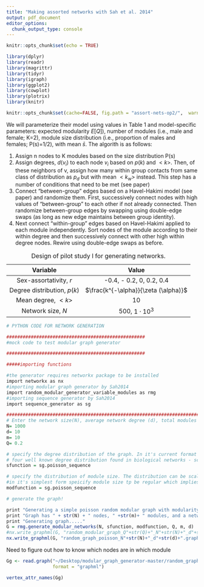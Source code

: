 ```yaml
---
title: "Making assorted networks with Sah et al. 2014"
output: pdf_document
editor_options: 
  chunk_output_type: console
---
```


```r
knitr::opts_chunk$set(echo = TRUE)

library(dplyr)
library(readr)
library(magrittr)
library(tidyr)
library(igraph)
library(ggplot2)
library(cowplot)
library(plotrix)
library(knitr)

knitr::opts_chunk$set(cache=FALSE, fig.path = "assort-nets-op2/",  warning = FALSE, message=FALSE, echo=FALSE) 

```

We will parameterize their model using values in Table 1 and model-specific parameters: expected modularity $E[Q]$), number of modules (i.e., male and female; K=2), module size distribution (i.e., proportion of males and females; P(s)=1/2), with mean $\bar{s}$. The algorith is as follows: 

1. Assign n nodes to K modules based on the size distribution P(s)
2. Assign degrees, $d(v_i)$ to each node $v_i$ based on $p(k)$ and $<k>$. Then, of these neighbors of v, assign how many within group contacts from same class of distribution as $p_d$ but with mean $<k_w>$ instead. This step has a number of conditions that need to be met (see paper)
3. Connect "between-group" edges based on a Havel-Hakimi model (see paper) and randomize them. First, successively connect nodes with high values of "between-group" to each other if not already connected. Then randomize between-group edges by swapping using double-edge swaps (as long as new edge maintains between group identity).  
4. Next connect "within-group" edges based on Havel-Hakimi applied to each module independently. Sort nodes of the module according to their within degree and then successively connect with other high within degree nodes. Rewire using double-edge swaps as before.

| Variable  | Value  | 
|:-:|:-:|
| Sex-assortativity, $r$  |  -0.4, - 0.2, 0, 0.2, 0.4 |
| Degree distribution, $p(k)$ | $\frac{k^{-\alpha}}{\zeta (\alpha)}$  |
| Mean degree, $<k>$ | 10  |
| Network size, $N$ | 500, $1\cdot 10 ^ 3$  |

Table: Design of pilot study I for generating networks.   

```r

# PYTHON CODE FOR NETWORK GENERATION

###################################################
#mock code to test modular graph generator 

###################################################

#####importing functions

#the generator requires networkx package to be installed
import networkx as nx
#importing modular graph generator by Sah2014
import random_modular_generator_variable_modules as rmg
#importing sequence generator by Sah2014
import sequence_generator as sg

################################################################################################
# Enter the network size(N), average network degree (d), total modules in the network (m), and modularity (Q)
N= 1000
d= 10
m= 10
Q= 0.2

# specify the degree distribution of the graph. In it's current format the code can generate
# four well known degree distribution found in biological networks - scalefree, geometric, poisson and regular distribution
sfunction = sg.poisson_sequence

# specify the distribution of module size. The distribution can be scalefree, geometric, poisson and regular distribution (or any aribtrary sequence)
#in it's simplest form speicify module size tp be regular which implies that all modules are of equal size
modfunction = sg.poisson_sequence

# generate the graph! 

print "Generating a simple poisson random modular graph with modularity(Q)= " + str(Q)
print "Graph has " + str(N) + " nodes, " +str(m)+ " modules, and a network mean degree of " + str(d)
print "Generating graph....." 
G = rmg.generate_modular_networks(N, sfunction, modfunction, Q, m, d)
#nx.write_graphml(G, "random_modular_graph_Q"+str(Q)+"_N"+str(N)+"_d"+str(d)+"_m"+str(m)+".graphml")
nx.write_graphml(G, "random_graph_poisson_N"+str(N)+"_d"+str(d)+".graphml")

```

Need to figure out how to know which nodes are in which module

```r

Gg <- read.graph("~/Desktop/modular_graph_generator-master/random_graph_poisson_N1000_d10.graphml",
                 format = "graphml")

vertex_attr_names(Gg)

```

